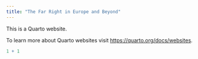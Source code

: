 ```yaml
---
title: "The Far Right in Europe and Beyond"
---
```


This is a Quarto website.

To learn more about Quarto websites visit <https://quarto.org/docs/websites>.

```r
1 + 1
```

